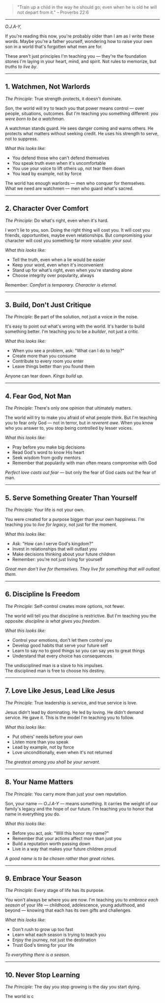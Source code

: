 > "Train up a child in the way he should go; even when he is old he will not depart from it." – Proverbs 22:6

---

*O.J.A-Y,*

If you're reading this now, you're probably older than I am as I write these words. Maybe you're a father yourself, wondering how to raise your own son in a world that's forgotten what men are for.

These aren't just principles I'm teaching you — they're the foundation stones I'm laying in your heart, mind, and spirit. Not rules to memorize, but *truths to live by*.

---

## 1. Watchmen, Not Warlords

*The Principle:* True strength protects, it doesn't dominate.

Son, the world will try to teach you that power means control — over people, situations, outcomes. But I'm teaching you something different: *you were born to be a watchman*.

A watchman stands guard. He sees danger coming and warns others. He protects what matters without seeking credit. He uses his strength to serve, not to suppress.

*What this looks like:*
- You defend those who can't defend themselves
- You speak truth even when it's uncomfortable
- You use your voice to lift others up, not tear them down
- You lead by example, not by force

The world has enough warlords — men who conquer for themselves.  
What we need are watchmen — men who guard what's sacred.

---

## 2. Character Over Comfort

*The Principle:* Do what's right, even when it's hard.

I won't lie to you, son. Doing the right thing will cost you. It will cost you friends, opportunities, maybe even relationships. But compromising your character will cost you something far more valuable: *your soul*.

*What this looks like:*
- Tell the truth, even when a lie would be easier
- Keep your word, even when it's inconvenient
- Stand up for what's right, even when you're standing alone
- Choose integrity over popularity, always

Remember: *Comfort is temporary. Character is eternal.*

---

## 3. Build, Don't Just Critique

*The Principle:* Be part of the solution, not just a voice in the noise.

It's easy to point out what's wrong with the world. It's harder to build something better. I'm teaching you to be a *builder*, not just a critic.

*What this looks like:*
- When you see a problem, ask: "What can I do to help?"
- Create more than you consume
- Contribute to every room you enter
- Leave things better than you found them

Anyone can tear down. *Kings build up.*

---

## 4. Fear God, Not Man

*The Principle:* There's only one opinion that ultimately matters.

The world will try to make you afraid of what people think. But I'm teaching you to fear only God — not in terror, but in *reverent awe*. When you know who you answer to, you stop being controlled by lesser voices.

*What this looks like:*
- Pray before you make big decisions
- Read God's word to know His heart
- Seek wisdom from godly mentors
- Remember that popularity with man often means compromise with God

*Perfect love casts out fear* — but only the fear of God casts out the fear of man.

---

## 5. Serve Something Greater Than Yourself

*The Principle:* Your life is not your own.

You were created for a purpose bigger than your own happiness. I'm teaching you to *live for legacy*, not just for the moment.

*What this looks like:*
- Ask: "How can I serve God's kingdom?"
- Invest in relationships that will outlast you
- Make decisions thinking about your future children
- Remember: you're not just living for yourself

*Great men don't live for themselves. They live for something that will outlast them.*

---

## 6. Discipline Is Freedom

*The Principle:* Self-control creates more options, not fewer.

The world will tell you that discipline is restrictive. But I'm teaching you the opposite: *discipline is what gives you freedom*.

*What this looks like:*
- Control your emotions, don't let them control you
- Develop good habits that serve your future self
- Learn to say no to good things so you can say yes to great things
- Understand that every choice has consequences

The undisciplined man is a slave to his impulses.  
The disciplined man is free to choose his destiny.

---

## 7. Love Like Jesus, Lead Like Jesus

*The Principle:* True leadership is service, and true service is love.

Jesus didn't lead by dominating. He led by loving. He didn't demand service. He gave it. This is the model I'm teaching you to follow.

*What this looks like:*
- Put others' needs before your own
- Listen more than you speak
- Lead by example, not by force
- Love unconditionally, even when it's not returned

*The greatest among you shall be your servant.*

---

## 8. Your Name Matters

*The Principle:* You carry more than just your own reputation.

Son, your name — *O.J.A-Y* — means something. It carries the weight of our family's legacy and the hope of our future. I'm teaching you to honor that name in everything you do.

*What this looks like:*
- Before you act, ask: "Will this honor my name?"
- Remember that your actions affect more than just you
- Build a reputation worth passing down
- Live in a way that makes your future children proud

*A good name is to be chosen rather than great riches.*

---

## 9. Embrace Your Season

*The Principle:* Every stage of life has its purpose.

You won't always be where you are now. I'm teaching you to *embrace each season* of your life — childhood, adolescence, young adulthood, and beyond — knowing that each has its own gifts and challenges.

*What this looks like:*
- Don't rush to grow up too fast
- Learn what each season is trying to teach you
- Enjoy the journey, not just the destination
- Trust God's timing for your life

*To everything there is a season.*

---

## 10. Never Stop Learning

*The Principle:* The day you stop growing is the day you start dying.

The world is c